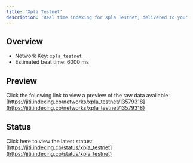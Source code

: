 ```yaml
---
title: 'Xpla Testnet'
description: 'Real time indexing for Xpla Testnet; delivered to you'
---
```


## Overview
- Network Key: `xpla_testnet`
- Estimated beat time: 6000 ms

## Preview
Click the following link to view a preview of the raw data available: [https://jiti.indexing.co/networks/xpla_testnet/13579318](https://jiti.indexing.co/networks/xpla_testnet/13579318)

## Status
Click here to view the latest status: [https://jiti.indexing.co/status/xpla_testnet](https://jiti.indexing.co/status/xpla_testnet)
